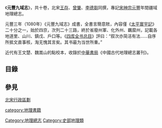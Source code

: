 《'''元豐九域志'''》，共十卷，北宋[[王存|王存]]、[[曾肇|曾肇]]、[[李德芻|李德芻]]同撰，專記[[宋神宗|宋神宗]][[元豐_(北宋)|元豐]]年間疆域地理總志。

元豐三年（1080年）《元豐九域志》成書，全書言簡意賅，內容僅《[[太平寰宇記|太平寰宇記]]》二十分之一，始於四京，次列二十三路，終於省廢州軍、化外州、羈縻州，記載各地道里、山川、鎮戊、戶口等。《[[四库全书总目|四库全书总目]]》評曰：“叙次亦简洁有法……自序所抵文直事核，淘无愧其言矣。其书最为当世所重。”

近代有王文楚、魏嵩山的點校本，收錄於[[中華書局|中華書局]]《中國古代地理總志叢刊》。

==目錄==
==參見==
[[北宋行政區劃|北宋行政區劃]]

{{wikisource|元豐九域志 (金陵書局刊本)}}
[[Category:地理總志|Category:地理總志]]
[[Category:史部地理類|Category:史部地理類]]
[[category:地理書籍|category:地理書籍]]